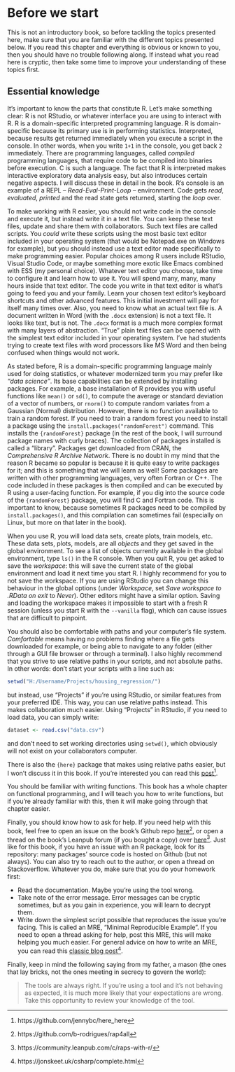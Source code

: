 # Before we start

This is not an introductory book, so before tackling the topics presented here,
make sure that you are familiar with the different topics presented below. If
you read this chapter and everything is obvious or known to you, then you should
have no trouble following along. If instead what you read here is cryptic, then
take some time to improve your understanding of these topics first.

## Essential knowledge

It’s important to know the parts that constitute R. Let’s make something clear:
R is not RStudio, or whatever interface you are using to interact with R. R is a
domain-specific interpreted programming language. R is domain-specific because
its primary use is in performing statistics. Interpreted, because results get
returned immediately when you execute a script in the console. In other words,
when you write `1+1` in the console, you get back `2` immediately. There are
programming languages, called *compiled* programming languages, that
require code to be compiled into binaries before execution. C is such a
language. The fact that R is interpreted makes interactive exploratory data
analysis easy, but also introduces certain negative aspects. I will discuss
these in detail in the book. R’s console is an example of a
REPL -- *Read-Eval-Print-Loop* -- environment. Code gets *read*, *evaluated*,
*printed* and the read state gets returned, starting the *loop* over.

To make working with R easier, you should not write code in the console and
execute it, but instead write it in a text file. You can keep these text files,
update and share them with collaborators. Such text files are called scripts.
You *could* write these scripts using the most basic text editor included in
your operating system (that would be Notepad.exe on Windows for example), but
you should instead use a text editor made specifically to make programming
easier. Popular choices among R users include RStudio, Visual Studio Code, or
maybe something more exotic like Emacs combined with ESS (my personal choice).
Whatever text editor you choose, take time to configure it and learn how to use
it. You will spend many, many, many hours inside that text editor. The code you
write in that text editor is what’s going to feed you and your family. Learn
your chosen text editor’s keyboard shortcuts and other advanced features. This
initial investment will pay for itself many times over. Also, you need to know
what an actual text file is. A document written in Word (with the `.docx`
extension) is not a text file. It looks like text, but is not. The `.docx`
format is a much more complex format with many layers of abstraction. "True"
plain text files can be opened with the simplest text editor included in your
operating system. I’ve had students trying to create text files with word
processors like MS Word and then being confused when things would not work.

As stated before, R is a domain-specific programming language mainly used for
doing statistics, or whatever modernized term you may prefer like *"data
science"*. Its base capabilities can be extended by installing packages. For
example, a base installation of R provides you with useful functions like
`mean()` or `sd()`, to compute the average or standard deviation of a vector of
numbers, or `rnorm()` to compute random variates from a Gaussian (Normal)
distribution. However, there is no function available to train a random forest.
If you need to train a random forest you need to install a package using the
`install.packages("randomForest")` command. This installs the `{randomForest}`
package (in the rest of the book, I will surround package names with curly
braces). The collection of packages installed is called a "library". Packages
get downloaded from CRAN, the *Comprehensive R Archive Network*. There is no
doubt in my mind that the reason R became so popular is because it is quite easy
to write packages for it; and this is something that we will learn as well! Some
packages are written with other programming languages, very often Fortran or
C++. The code included in these packages is then compiled and can be executed by
R using a user-facing function. For example, if you dig into the source code of
the `{randomForest}` package, you will find C and Fortran code. This is
important to know, because sometimes R packages need to be compiled by
`install.packages()`, and this compilation can sometimes fail (especially on
Linux, but more on that later in the book).

When you use R, you will load data sets, create plots, train models, etc. These
data sets, plots, models, are all *objects* and they get saved in the global
environment. To see a list of objects currently available in the global
environment, type `ls()` in the R console. When you quit R, you get asked to
save the *workspace*: this will save the current state of the global environment
and load it next time you start R. I highly recommend for you to not save the
workspace. If you are using RStudio you can change this behaviour in the global
options (under *Workspace*, set *Save workspace to .RData on exit* to *Never*).
Other editors might have a similar option. Saving and loading the workspace
makes it impossible to start with a fresh R session (unless you start R with the
`--vanilla` flag), which can cause issues that are difficult to pinpoint.

You should also be comfortable with paths and your computer’s file system.
*Comfortable* means having no problems finding where a file gets downloaded for
example, or being able to navigate to any folder (either through a GUI file
browser or through a terminal). I also highly recommend that you strive to use
relative paths in your scripts, and not absolute paths. In other words: don’t
start your scripts with a line such as:

```r
setwd("H:/Username/Projects/housing_regression/")
```

but instead, use "Projects" if you’re using RStudio, or similar features from
your preferred IDE. This way, you can use relative paths instead. This makes
collaboration much easier. Using "Projects" in RStudio, if you need to load
data, you can simply write:

```r
dataset <- read.csv("data.csv")
```

and don’t need to set working directories using `setwd()`, which obviously will
not exist on your collaborators computer.

There is also the `{here}` package that makes using relative paths
easier, but I won’t discuss it in this book. If you’re interested
you can read this
[post](https://github.com/jennybc/here_here)^[https://github.com/jennybc/here_here].

You should be familiar with writing functions. This book has a whole chapter on
functional programming, and I will teach you how to write functions, but if
you’re already familiar with this, then it will make going through that chapter
easier.

Finally, you should know how to ask for help. If you need help with this book,
feel free to open an issue on the book’s Github repo
[here](https://github.com/b-rodrigues/rap4all)^[https://github.com/b-rodrigues/rap4all],
or open a thread on the book’s Leanpub forum (if you bought a copy) over
[here](https://community.leanpub.com/c/raps-with-r/)^[https://community.leanpub.com/c/raps-with-r/].
Just like for this book, if you have an issue with an R package, look for its
repository: many packages’ source code is hosted on Github (but not always). You can
also try to reach out to the author, or open a thread on Stackoverflow. Whatever
you do, make sure that you do your homework first:

- Read the documentation. Maybe you’re using the tool wrong.
- Take note of the error message. Error messages can be cryptic sometimes, but as you gain in experience, you will learn to decrypt them.
- Write down the simplest script possible that reproduces the issue you're facing. This is called an MRE, "Minimal Reproducible Example". If you need to open a thread asking for help, post this MRE, this will make helping you much easier. For general advice on how to write an MRE, you can read this [classic blog post](https://jonskeet.uk/csharp/complete.html)^[https://jonskeet.uk/csharp/complete.html].

Finally, keep in mind the following saying from my father, a mason (the ones
that lay bricks, not the ones meeting in secrecy to govern the world):

> The tools are always right. If you’re using a tool and it’s not behaving as
> expected, it is much more likely that your expectations are wrong.
> Take this opportunity to review your knowledge of the tool.
